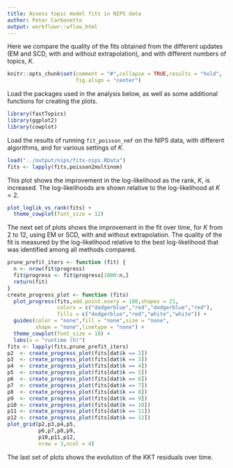 ```yaml
---
title: Assess topic model fits in NIPS data
author: Peter Carbonetto
output: workflowr::wflow_html
---
```


Here we compare the quality of the fits obtained from the different
updates (EM and SCD, with and without extrapolation), and with
different numbers of topics, $K$.

```r
knitr::opts_chunk$set(comment = "#",collapse = TRUE,results = "hold",
                      fig.align = "center")
```

Load the packages used in the analysis below, as well as some
additional functions for creating the plots.

```r
library(fastTopics)
library(ggplot2)
library(cowplot)
```

Load the results of running `fit_poisson_nmf` on the NIPS data,
with different algorithms, and for various settings of $K$.

```r
load("../output/nips/fits-nips.RData")
fits <- lapply(fits,poisson2multinom)
```

This plot shows the improvement in the log-likelihood as the rank,
$K$, is increased. The log-likelihoods are shown relative to the
log-likelihood at $K = 2$. 

```r
plot_loglik_vs_rank(fits) +
  theme_cowplot(font_size = 12)
```

The next set of plots shows the improvement in the fit over time, for
$K$ from 2 to 12, using EM or SCD, with and without extrapolation. The
quality of the fit is measured by the log-likelihood relative to the
best log-likelihood that was identified among all methods compared.

```r
prune_prefit_iters <- function (fit) {
  n <- nrow(fit$progress)
  fit$progress <- fit$progress[1000:n,] 
  return(fit)
}
create_progress_plot <- function (fits)
  plot_progress(fits,add.point.every = 100,shapes = 21,
                colors = c("dodgerblue","red","dodgerblue","red"),
                fills = c("dodgerblue","red","white","white")) +
  guides(color = "none",fill = "none",size = "none",
         shape = "none",linetype = "none") +
  theme_cowplot(font_size = 10) +
  labs(x = "runtime (h)")
fits <- lapply(fits,prune_prefit_iters)
p2  <- create_progress_plot(fits[dat$k == 2])
p3  <- create_progress_plot(fits[dat$k == 3])
p4  <- create_progress_plot(fits[dat$k == 4])
p5  <- create_progress_plot(fits[dat$k == 5])
p6  <- create_progress_plot(fits[dat$k == 6])
p7  <- create_progress_plot(fits[dat$k == 7])
p8  <- create_progress_plot(fits[dat$k == 8])
p9  <- create_progress_plot(fits[dat$k == 9])
p10 <- create_progress_plot(fits[dat$k == 10])
p11 <- create_progress_plot(fits[dat$k == 11])
p12 <- create_progress_plot(fits[dat$k == 12])
plot_grid(p2,p3,p4,p5,
          p6,p7,p8,p9,
          p10,p11,p12,
          nrow = 3,ncol = 4)
```

The last set of plots shows the evolution of the KKT residuals over
time.

```r
```
